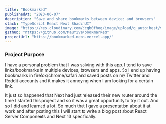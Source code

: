 ```yaml
---
title: "Bookmarked"
publishedAt: "2023-06-07"
description: "Save and share bookmarks between devices and browsers"
stack: "TypeScript React Next ShadcnUI"
image: "https://res.cloudinary.com/dcgb0fhog/image/upload/q_auto:best/v1686250958/bookmarked.webp"
github: "https://github.com/Maufive/bookmarked"
projectUrl: "https://bookmarked-neon.vercel.app/"
---
```


### Project Purpose

I have a personal problem that I was solving with this app. I tend to save links/bookmarks in multiple devices, browsers and apps. So I end up having bookmarks in firefox/chrome/safari and saved posts on my Twitter and Reddit accounts and it makes it annoying when I am looking for a certain link.

It just so happened that Next had just released their new router around the time I started this project and so it was a great opportunity to try it out. And so I did and learned a lot. So much that I gave a presentation about it at work and after posting this I will start to write a blog post about React Server Components and Next 13 specifically.
